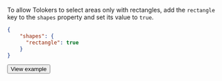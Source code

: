 To allow Tolokers to select areas only with rectangles, add the `rectangle` key to the `shapes` property and set its value to `true`.

```json
{
    "shapes": {
      "rectangle": true
    }
}
```

  <Button view="defaultInverse" size="l" type="link" url="https://ya.cc/t/ZtJ6f56P3ttFCb">View example</Button>
